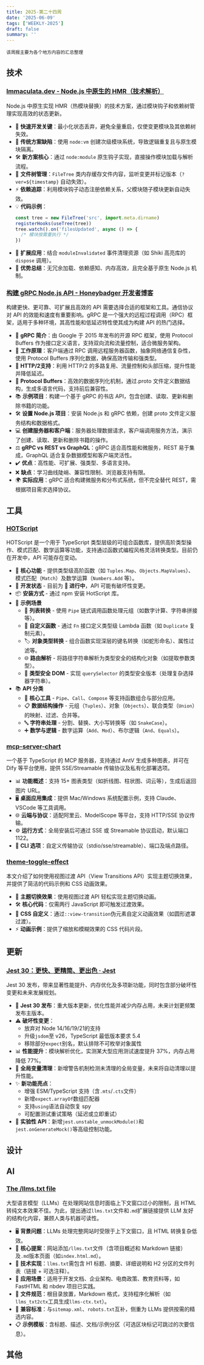```yaml
---
title: 2025-第二十四周
date: '2025-06-09'
tags: ['WEEKLY-2025']
draft: false
summary: ''
---
```


`该周报主要为各个地方内容的汇总整理`

<TOCInlineWithSticky toc={props.toc} />

## 技术

### [Immaculata.dev - Node.js 中原生的 HMR（技术解析）](https://immaculata.dev/blog/native-nodejs-hmr.html)

Node.js 中原生实现 HMR（热模块替换）的技术方案，通过模块钩子和依赖树管理实现高效的状态更新。

- 🚀 **快速开发关键**：最小化状态丢弃，避免全量重启，仅使变更模块及其依赖树失效。
- 🔄 **传统方案缺陷**：使用 `node:vm` 创建次级模块系统，导致逻辑重复且与原生模块隔离。
- 🛠️ **新方案核心**：通过 `node:module` 原生钩子实现，直接操作模块加载与解析流程。
- 📂 **文件树管理**：`FileTree` 类内存缓存文件内容，监听变更并标记版本（`?ver=${timestamp}` 自动失效）。
- ⚡ **依赖追踪**：利用模块钩子动态注册依赖关系，父模块随子模块更新自动失效。
- 💡 **代码示例**：
  ```js
  const tree = new FileTree('src', import.meta.dirname)
  registerHooks(useTree(tree))
  tree.watch().on('filesUpdated', async () => {
    /* 模块按需重执行 */
  })
  ```
- 🧩 **扩展应用**：结合 `moduleInvalidated` 事件清理资源（如 Shiki 高亮库的 `dispose` 调用）。
- 🌟 **优势总结**：无冗余加载、依赖感知、内存高效，且完全基于原生 Node.js 机制。

### [构建 gRPC Node.js API - Honeybadger 开发者博客](https://www.honeybadger.io/blog/building-apis-with-node-js-and-grpc/)

构建更快、更可靠、可扩展且高效的 API 需要选择合适的框架和工具。通信协议对 API 的效能和速度有重要影响。gRPC 是一个强大的远程过程调用（RPC）框架，适用于多种环境，其高性能和低延迟特性使其成为构建 API 的热门选择。

- 🚀 **gRPC 简介**：由 Google 于 2015 年发布的开源 RPC 框架，使用 Protocol Buffers 作为接口定义语言，支持双向流和流量控制，适合微服务架构。
- 🔧 **工作原理**：客户端通过 RPC 调用远程服务器函数，抽象网络通信复杂性，使用 Protocol Buffers 序列化数据，确保高效传输和强类型。
- 📡 **HTTP/2支持**：利用 HTTP/2 的多路复用、流量控制和头部压缩，提升性能并降低延迟。
- 📜 **Protocol Buffers**：高效的数据序列化机制，通过.proto 文件定义数据结构，生成多语言代码，支持前后兼容性。
- 📚 **示例项目**：构建一个基于 gRPC 的书店 API，包含创建、读取、更新和删除书籍的功能。
- 🛠️ **设置 Node.js 项目**：安装 Node.js 和 gRPC 依赖，创建 proto 文件定义服务结构和数据格式。
- 💻 **创建服务器和客户端**：服务器处理数据请求，客户端调用服务方法，演示了创建、读取、更新和删除书籍的操作。
- ⚖️ **gRPC vs REST vs GraphQL**：gRPC 适合高性能和微服务，REST 易于集成，GraphQL 适合复杂数据模型和客户端灵活性。
- ✔️ **优点**：高性能、可扩展、强类型、多语言支持。
- ❌ **缺点**：学习曲线陡峭、兼容性限制、浏览器支持有限。
- 🌍 **实际应用**：gRPC 适合构建微服务和分布式系统，但不完全替代 REST，需根据项目需求选择协议。

## 工具

### [HOTScript](https://github.com/gvergnaud/HOTScript)

HOTScript 是一个用于 TypeScript 类型层级的可组合函数库，提供高阶类型操作、模式匹配、数学运算等功能，支持通过函数式编程风格灵活转换类型。目前仍在开发中，API 可能存在变动。

- 🚀 **核心功能** - 提供类型级高阶函数（如 `Tuples.Map`、`Objects.MapValues`）、模式匹配（`Match`）及数学运算（`Numbers.Add` 等）。
- 🔧 **开发状态** - 目前为 **🚧 进行中**，API 可能有破坏性变更。
- 📦 **安装方式** - 通过 npm 安装 HotScript 库。
- 🔄 **示例场景**
  - 🔢 **列表转换** - 使用 `Pipe` 链式调用函数处理元组（如数字计算、字符串拼接等）。
  - 🧩 **自定义函数** - 通过 `Fn` 接口定义类型级 Lambda 函数（如 `Duplicate` 复制元素）。
  - 🏷 **对象类型转换** - 组合函数实现深层的键名转换（如蛇形命名）、属性过滤等。
  - 🌐 **路由解析** - 将路径字符串解析为类型安全的结构化对象（如提取参数类型）。
  - 🎯 **类型安全 DOM** - 实现 `querySelector` 的类型安全版本（处理复杂选择器字符串）。
- 📚 **API 分类**
  - 🧠 **核心工具** - `Pipe`、`Call`、`Compose` 等支持函数组合与部分应用。
  - 📋 **数据结构操作** - 元组（`Tuples`）、对象（`Objects`）、联合类型（`Union`）的映射、过滤、合并等。
  - 🔤 **字符串处理** - 分割、替换、大小写转换等（如 `SnakeCase`）。
  - ➕ **数学与逻辑** - 数字运算（`Add`、`Mod`）、布尔逻辑（`And`、`Equals`）。

### [mcp-server-chart](https://github.com/antvis/mcp-server-chart)

一个基于 TypeScript 的 MCP 服务器，支持通过 AntV 生成多种图表，并可在 Dify 等平台使用，提供 SSE/Streamable 传输协议及私有化部署选项。

- 📊 **功能概述**：支持 15+ 图表类型（如折线图、柱状图、词云等），生成后返回图片 URL。
- 🖥️ **桌面应用集成**：提供 Mac/Windows 系统配置示例，支持 Claude、VSCode 等工具调用。
- 🌐 **云端与协议**：适配阿里云、ModelScope 等平台，支持 HTTP/SSE 协议传输。
- ⚙️ **运行方式**：全局安装后可通过 SSE 或 Streamable 协议启动，默认端口 1122。
- 🔧 **CLI 选项**：自定义传输协议（stdio/sse/streamable）、端口及端点路径。

### [theme-toggle-effect](https://github.com/rudrodip/theme-toggle-effect)

本文介绍了如何使用视图过渡 API（View Transitions API）实现主题切换效果，并提供了简洁的代码示例和 CSS 动画效果。

- 🌟 **主题切换效果**：使用视图过渡 API 轻松实现主题切换动画。
- 🛠️ **核心代码**：仅需两行 JavaScript 即可触发过渡效果。
- 🎨 **CSS 自定义**：通过`::view-transition`伪元素自定义动画效果（如圆形遮罩过渡）。
- ⚡ **动画示例**：提供了缩放和模糊效果的 CSS 代码片段。

## 更新

### [Jest 30：更快、更精简、更出色 · Jest](https://jestjs.io/blog/2025/06/04/jest-30)

Jest 30 发布，带来显著性能提升、内存优化及多项新功能，同时包含部分破坏性变更和未来发展规划。

- 🚀 **Jest 30 发布**：重大版本更新，优化性能并减少内存占用，未来计划更频繁发布主版本。
- ⚠️ **破坏性变更**：
  - 放弃对 Node 14/16/19/21的支持
  - 升级`jsdom`至 v26，TypeScript 最低版本要求 5.4
  - 移除部分`expect`别名，默认排除不可枚举对象属性
- 📊 **性能提升**：模块解析优化，实测某大型应用测试速度提升 37%，内存占用降低 77%。
- 🧹 **全局变量清理**：新增警告机制检测未清理的全局变量，未来将自动清理以提升性能。
- ✨ **新功能亮点**：
  - 增强 ESM/TypeScript 支持（含`.mts`/`.cts`文件）
  - 新增`expect.arrayOf`数组匹配器
  - 支持`using`语法自动恢复 spy
  - 可配置测试重试策略（延迟或立即重试）
- 🔧 **实验性 API**：新增`jest.unstable_unmockModule()`和`jest.onGenerateMock()`等高级控制功能。

## 设计

## AI

### [The /llms.txt file](https://llmstxt.org/)

大型语言模型（LLMs）在处理网站信息时面临上下文窗口过小的限制，且 HTML 转纯文本效果不佳。为此，提出通过`llms.txt`文件和`.md`扩展链接提供 LLM 友好的结构化内容，兼顾人类与机器可读性。

- 🖥️ **背景问题**：LLMs 处理完整网站时受限于上下文窗口，且 HTML 转换复杂低效。
- 📝 **核心提案**：网站添加`/llms.txt`文件（含项目概述和 Markdown 链接）及`.md`版本页面（如`index.html.md`）。
- 🔧 **技术实现**：`llms.txt`需包含 H1 标题、摘要、详细说明和 H2 分区的文件列表（链接 + 可选注释）。
- 🌟 **应用场景**：适用于开发文档、企业架构、电商政策、教育资料等，如 FastHTML 和 nbdev 项目已实践。
- 📂 **文件规范**：根目录放置，Markdown 格式，支持程序化解析（如`llms_txt2ctx`工具生成`llms-ctx.txt`）。
- 🤝 **兼容标准**：与`sitemap.xml`、`robots.txt`互补，侧重为 LLMs 提供按需的精选内容。
- 📋 **示例模板**：含标题、描述、文档/示例分区（可选区块标记可跳过的次要信息）。

## 其他
